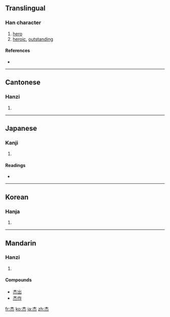 {{also|傑}}
==Translingual==

===Han character===
{{Han char|rn=75|rad=木|as=04|sn=8|four=4033<sub>9</sub>|canj=木火 (DF)}}

# [[hero]]
# [[heroic]], [[outstanding]]

====References====
* {{Han ref|kx=0513.110|dkj=14498|dj=0899.070|hdz=21175.010|uh=6770|ud=26480|bh=AA4E|bd=43598}}

----

==Cantonese==

===Hanzi===
{{yue-hanzi|jyut=|y=git6|tra=傑}}

# {{defn|Cantonese|sort=木04}}

----

==Japanese==

===Kanji===
{{ja-kanji|grade=|rs=木04}}

# {{defn|Japanese|sort=木04}}

====Readings====
* {{ja-readings|on=[[けつ]] (ketsu), [[げち]] (gechi)|kun=[[すぐれる]] (sugureru)}}

----

==Korean==

===Hanja===
{{ko-hanja|hangeul=걸|eumhun=|rv=geol|mr=kŏl|y=kel}}

# {{defn|Korean|sort=木04}}

----

==Mandarin==

===Hanzi===
{{cmn-hanzi|tra=傑|pin=[[jié]] ([[jie2]])|wg=chieh<sup>2</sup>}}

# {{defn|Mandarin|sort=木04}}

====Compounds====
* [[杰出]]
* [[杰作]]

[[fr:杰]]
[[ko:杰]]
[[ja:杰]]
[[zh:杰]]